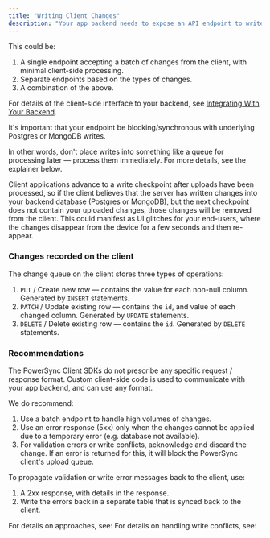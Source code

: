```yaml
---
title: "Writing Client Changes"
description: "Your app backend needs to expose an API endpoint to write changes to your backend database that are received from the PowerSync client."
---
```


This could be:

1. A single endpoint accepting a batch of changes from the client, with minimal client-side processing.
2. Separate endpoints based on the types of changes.
3. A combination of the above.

For details of the client-side interface to your backend, see [Integrating With Your Backend](/usage/installation/client-side-setup/integrating-with-your-backend).

<Warning>
It's important that your endpoint be blocking/synchronous with underlying Postgres or MongoDB writes.

In other words, don't place writes into something like a queue for processing later — process them immediately. For more details, see the explainer below.
</Warning>

<Accordion title="Why must my write endpoint be synchronous?">
Client applications advance to a write checkpoint after uploads have been processed, so if the client believes that the server has written changes into your backend database (Postgres or MongoDB), but the next checkpoint does not contain your uploaded changes, those changes will be removed from the client. This could manifest as UI glitches for your end-users, where the changes disappear from the device for a few seconds and then re-appear.
</Accordion>

### Changes recorded on the client

The change queue on the client stores three types of operations:

1. `PUT` / Create new row — contains the value for each non-null column. Generated by `INSERT` statements.
2. `PATCH` / Update existing row — contains the `id`, and value of each changed column. Generated by `UPDATE` statements.
3. `DELETE` / Delete existing row — contains the `id`. Generated by `DELETE` statements.

### Recommendations

The PowerSync Client SDKs do not prescribe any specific request / response format. Custom client-side code is used to communicate with your app backend, and can use any format.

We do recommend:

1. Use a batch endpoint to handle high volumes of changes.
2. Use an error response (5xx) only when the changes cannot be applied due to a temporary error (e.g. database not available).
3. For validation errors or write conflicts, acknowledge and discard the change. If an error is returned for this, it will block the PowerSync client's upload queue.

To propagate validation or write error messages back to the client, use:

1. A 2xx response, with details in the response.
2. Write the errors back in a separate table that is synced back to the client.

For details on approaches, see:
<CardGroup>
  <Card
    title="Handling Write / Validation Errors"
    icon="code"
    href="/usage/lifecycle-maintenance/handling-write-validation-errors"
    horizontal
  />
</CardGroup>
For details on handling write conflicts, see:

<CardGroup>
  <Card
    title="Handling Update Conflicts"
    icon="code"
    href="/usage/lifecycle-maintenance/handling-update-conflicts"
    horizontal
  />
</CardGroup>
